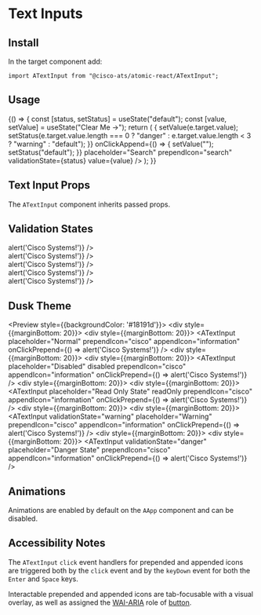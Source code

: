 

<Meta title="Components/Text Inputs" component={ATextInput} />

# Text Inputs

## Install

In the target component add:

```
import ATextInput from "@cisco-ats/atomic-react/ATextInput";
```

## Usage

<Preview>
  <Story name="usage-1">
    <AApp>
      <YourComponent>
    {() => {
      const [status, setStatus] = useState("default");
      const [value, setValue] = useState("Clear Me ->");
      return (
        <ATextInput
          appendIcon="close"
          onChange={(e) => { setValue(e.target.value); setStatus(e.target.value.length === 0 ? "danger" : e.target.value.length < 3 ? "warning" : "default"); }}
          onClickAppend={() => { setValue(""); setStatus("default"); }}
          placeholder="Search"
          prependIcon="search"
          validationState={status}
          value={value} />
      );
    }}
      </YourComponent>
    </AApp>
  </Story>
</Preview>

## Text Input Props

The `ATextInput` component inherits passed props.

<Props of={ATextInput} />

## Validation States

<Preview>
  <Story name="validation-1">
    <AApp>
      <div style={{marginBottom: 20}}>
        <ATextInput placeholder="Normal" />
      </div>
      <div style={{marginBottom: 20}}>
        <ATextInput placeholder="Normal" prependIcon="cisco" appendIcon="information" onClickPrepend={() => alert('Cisco Systems!')} />
      </div>
      <div style={{marginBottom: 20}}>
        <ATextInput placeholder="Disabled" disabled />
      </div>
      <div style={{marginBottom: 20}}>
        <ATextInput placeholder="Disabled" disabled prependIcon="cisco" appendIcon="information" onClickPrepend={() => alert('Cisco Systems!')} />
      </div>
      <div style={{marginBottom: 20}}>
        <ATextInput placeholder="Read Only State" readOnly />
      </div>
      <div style={{marginBottom: 20}}>
        <ATextInput placeholder="Read Only State" readOnly prependIcon="cisco" appendIcon="information" onClickPrepend={() => alert('Cisco Systems!')} />
      </div>
      <div style={{marginBottom: 20}}>
        <ATextInput validationState="warning" placeholder="Warning State" />
      </div>
      <div style={{marginBottom: 20}}>
        <ATextInput validationState="warning" placeholder="Warning" prependIcon="cisco" appendIcon="information" onClickPrepend={() => alert('Cisco Systems!')} />
      </div>
      <div style={{marginBottom: 20}}>
        <ATextInput validationState="danger" placeholder="Danger State" />
      </div>
      <div style={{marginBottom: 20}}>
        <ATextInput validationState="danger" placeholder="Danger State" prependIcon="cisco" appendIcon="information" onClickPrepend={() => alert('Cisco Systems!')} />
      </div>
    </AApp>
  </Story>
</Preview>

## Dusk Theme

<Preview style={{backgroundColor: '#18191d'}}>
  <Story name="dusk-1">
    <AApp theme="dusk">
      <div style={{marginBottom: 20}}>
        <ATextInput placeholder="Normal" />
      </div>
      <div style={{marginBottom: 20}}>
        <ATextInput placeholder="Normal" prependIcon="cisco" appendIcon="information" onClickPrepend={() => alert('Cisco Systems!')} />
      </div>
      <div style={{marginBottom: 20}}>
        <ATextInput placeholder="Disabled" disabled />
      </div>
      <div style={{marginBottom: 20}}>
        <ATextInput placeholder="Disabled" disabled prependIcon="cisco" appendIcon="information" onClickPrepend={() => alert('Cisco Systems!')} />
      </div>
      <div style={{marginBottom: 20}}>
        <ATextInput placeholder="Read Only State" readOnly />
      </div>
      <div style={{marginBottom: 20}}>
        <ATextInput placeholder="Read Only State" readOnly prependIcon="cisco" appendIcon="information" onClickPrepend={() => alert('Cisco Systems!')} />
      </div>
      <div style={{marginBottom: 20}}>
        <ATextInput validationState="warning" placeholder="Warning State" />
      </div>
      <div style={{marginBottom: 20}}>
        <ATextInput validationState="warning" placeholder="Warning" prependIcon="cisco" appendIcon="information" onClickPrepend={() => alert('Cisco Systems!')} />
      </div>
      <div style={{marginBottom: 20}}>
        <ATextInput validationState="danger" placeholder="Danger State" />
      </div>
      <div style={{marginBottom: 20}}>
        <ATextInput validationState="danger" placeholder="Danger State" prependIcon="cisco" appendIcon="information" onClickPrepend={() => alert('Cisco Systems!')} />
      </div>
    </AApp>
  </Story>
</Preview>

## Animations

Animations are enabled by default on the `AApp` component and can be disabled.

<Preview>
  <Story name="animations-1">
    <AApp>
      <ATextInput placeholder="Animated" />
    </AApp>
  </Story>
  <Story name="animations-2">
    <AApp animations={false}>
      <ATextInput placeholder="Not Animated" />
    </AApp>
  </Story>
</Preview>

## Accessibility Notes

The `ATextInput` `click` event handlers for prepended and appended icons are triggered both by the `click` event and by the `keyDown` event for both the `Enter` and `Space` keys.

Interactable prepended and appended icons are tab-focusable with a visual overlay, as well as assigned the [WAI-ARIA](https://www.w3.org/WAI/standards-guidelines/aria/) role of [button](https://www.w3.org/TR/wai-aria/#button).
